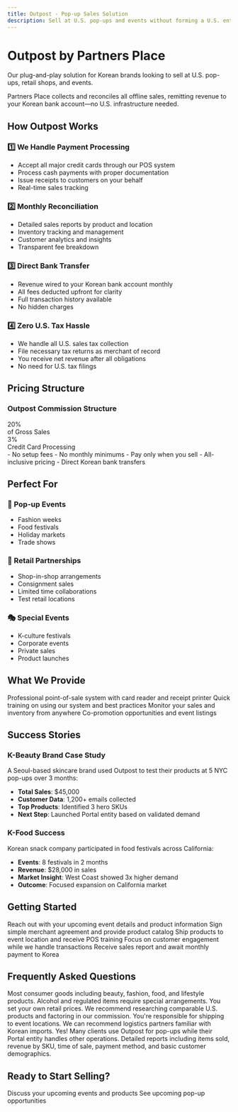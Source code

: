 ```yaml
---
title: Outpost - Pop-up Sales Solution
description: Sell at U.S. pop-ups and events without forming a U.S. entity
---
```


# Outpost by Partners Place

Our plug-and-play solution for Korean brands looking to sell at U.S. pop-ups, retail shops, and events.

<Note>
Partners Place collects and reconciles all offline sales, remitting revenue to your Korean bank account—no U.S. infrastructure needed.
</Note>

## How Outpost Works

### 1️⃣ We Handle Payment Processing
- Accept all major credit cards through our POS system
- Process cash payments with proper documentation
- Issue receipts to customers on your behalf
- Real-time sales tracking

### 2️⃣ Monthly Reconciliation
- Detailed sales reports by product and location
- Inventory tracking and management
- Customer analytics and insights
- Transparent fee breakdown

### 3️⃣ Direct Bank Transfer
- Revenue wired to your Korean bank account monthly
- All fees deducted upfront for clarity
- Full transaction history available
- No hidden charges

### 4️⃣ Zero U.S. Tax Hassle
- We handle all U.S. sales tax collection
- File necessary tax returns as merchant of record
- You receive net revenue after all obligations
- No need for U.S. tax filings

## Pricing Structure

<PricingCard>
  <PricingCardHeader>
    <h3>Outpost Commission Structure</h3>
  </PricingCardHeader>
  <PricingCardPrice>
    <div>20%</div>
    <div>of Gross Sales</div>
  </PricingCardPrice>
  <PricingCardPrice>
    <div>3%</div>
    <div>Credit Card Processing</div>
  </PricingCardPrice>
  <PricingCardFeatures>
    - No setup fees
    - No monthly minimums
    - Pay only when you sell
    - All-inclusive pricing
    - Direct Korean bank transfers
  </PricingCardFeatures>
</PricingCard>

## Perfect For

### 🎪 Pop-up Events
- Fashion weeks
- Food festivals
- Holiday markets
- Trade shows

### 🏬 Retail Partnerships
- Shop-in-shop arrangements
- Consignment sales
- Limited time collaborations
- Test retail locations

### 🎭 Special Events
- K-culture festivals
- Corporate events
- Private sales
- Product launches

## What We Provide

<CardGroup cols={2}>
  <Card title="POS Hardware" icon="cash-register">
    Professional point-of-sale system with card reader and receipt printer
  </Card>
  <Card title="Sales Staff Training" icon="graduation-cap">
    Quick training on using our system and best practices
  </Card>
  <Card title="Real-time Dashboard" icon="chart-line">
    Monitor your sales and inventory from anywhere
  </Card>
  <Card title="Marketing Support" icon="megaphone">
    Co-promotion opportunities and event listings
  </Card>
</CardGroup>

## Success Stories

### K-Beauty Brand Case Study
A Seoul-based skincare brand used Outpost to test their products at 5 NYC pop-ups over 3 months:
- **Total Sales**: $45,000
- **Customer Data**: 1,200+ emails collected
- **Top Products**: Identified 3 hero SKUs
- **Next Step**: Launched Portal entity based on validated demand

### K-Food Success
Korean snack company participated in food festivals across California:
- **Events**: 8 festivals in 2 months
- **Revenue**: $28,000 in sales
- **Market Insight**: West Coast showed 3x higher demand
- **Outcome**: Focused expansion on California market

## Getting Started

<Steps>
  <Step title="Initial Contact">
    Reach out with your upcoming event details and product information
  </Step>
  <Step title="Agreement Setup">
    Sign simple merchant agreement and provide product catalog
  </Step>
  <Step title="Pre-Event Prep">
    Ship products to event location and receive POS training
  </Step>
  <Step title="Event Execution">
    Focus on customer engagement while we handle transactions
  </Step>
  <Step title="Post-Event">
    Receive sales report and await monthly payment to Korea
  </Step>
</Steps>

## Frequently Asked Questions

<AccordionGroup>
  <Accordion title="What types of products can I sell?">
    Most consumer goods including beauty, fashion, food, and lifestyle products. Alcohol and regulated items require special arrangements.
  </Accordion>
  
  <Accordion title="How do I price my products?">
    You set your own retail prices. We recommend researching comparable U.S. products and factoring in our commission.
  </Accordion>
  
  <Accordion title="What about shipping products to events?">
    You're responsible for shipping to event locations. We can recommend logistics partners familiar with Korean imports.
  </Accordion>
  
  <Accordion title="Can I use Outpost while having a Portal entity?">
    Yes! Many clients use Outpost for pop-ups while their Portal entity handles other operations.
  </Accordion>
  
  <Accordion title="What sales data do I receive?">
    Detailed reports including items sold, revenue by SKU, time of sale, payment method, and basic customer demographics.
  </Accordion>
</AccordionGroup>

## Ready to Start Selling?

<CardGroup cols={2}>
  <Card title="Contact Sales Team" icon="phone" href="mailto:info@partners.place">
    Discuss your upcoming events and products
  </Card>
  <Card title="View Event Calendar" icon="calendar" href="https://partners.place/events">
    See upcoming pop-up opportunities
  </Card>
</CardGroup>